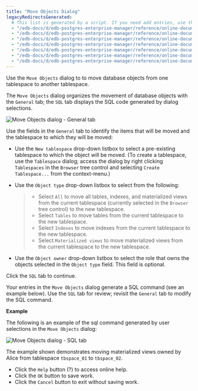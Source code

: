 ```yaml
---
title: "Move Objects Dialog"
legacyRedirectsGenerated:
  # This list is generated by a script. If you need add entries, use the `legacyRedirects` key.
  - "/edb-docs/d/edb-postgres-enterprise-manager/reference/online-documentation/7.12/move_objects.html"
  - "/edb-docs/d/edb-postgres-enterprise-manager/reference/online-documentation/7.14/move_objects.html"
  - "/edb-docs/d/edb-postgres-enterprise-manager/reference/online-documentation/7.15/move_objects.html"
  - "/edb-docs/d/edb-postgres-enterprise-manager/reference/online-documentation/7.16/move_objects.html"
  - "/edb-docs/d/edb-postgres-enterprise-manager/reference/online-documentation/7.6/move_objects.html"
  - "/edb-docs/d/edb-postgres-enterprise-manager/reference/online-documentation/7.7/move_objects.html"
  - "/edb-docs/d/edb-postgres-enterprise-manager/reference/online-documentation/7.8/move_objects.html"
---
```


<div id="move_objects" class="registered_link"></div>

Use the `Move Objects` dialog to to move database objects from one tablespace to another tablespace.

The `Move Objects` dialog organizes the movement of database objects with the `General` tab; the `SQL` tab displays the SQL code generated by dialog selections.

![Move Objects dialog - General tab](../../images/move_objects_general.png)

Use the fields in the `General` tab to identify the items that will be moved and the tablespace to which they will be moved:

-   Use the `New tablespace` drop-down listbox to select a pre-existing tablespace to which the object will be moved. (To create a tablespace, use the `Tablespace` dialog; access the dialog by right clicking `Tablespaces` in the `Browser` tree control and selecting `Create Tablespace...` from the context-menu.)

-   Use the `Object type` drop-down listbox to select from the following:

    > -   Select `All` to move all tables, indexes, and materialized views from the current tablespace (currently selected in the `Browser` tree control) to the new tablespace.
    > -   Select `Tables` to move tables from the current tablespace to the new tablespace.
    > -   Select `Indexes` to move indexes from the current tablespace to the new tablespace.
    > -   Select `Materialized views` to move materialized views from the current tablespace to the new tablespace.

-   Use the `Object owner` drop-down listbox to select the role that owns the objects selected in the `Object type` field. This field is optional.

Click the `SQL` tab to continue.

Your entries in the `Move Objects` dialog generate a SQL command (see an example below). Use the `SQL` tab for review; revisit the `General` tab to modify the SQL command.

**Example**

The following is an example of the sql command generated by user selections in the `Move Objects` dialog:

![Move Objects dialog - SQL tab](../../images/move_objects_sql.png)

The example shown demonstrates moving materialized views owned by Alice from tablespace `tbspace_01` to `tbspace_02`.

-   Click the `Help` button (?) to access online help.
-   Click the `OK` button to save work.
-   Click the `Cancel` button to exit without saving work.

